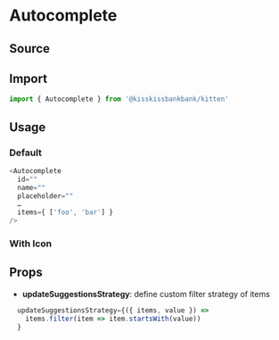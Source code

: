 

<Meta title="Form/Autocomplete" component={Autocomplete} />

# Autocomplete

## Source

<FileUrl filepath={__filename} />

## Import

```js
import { Autocomplete } from '@kisskissbankbank/kitten'
```

## Usage

### Default

<Canvas>
  <Story name="Default" story={stories.Default} />
</Canvas>

```js
<Autocomplete
  id=""
  name=""
  placeholder=""
  …
  items={ ['foo', 'bar'] }
/>
```

### With Icon

<Canvas>
  <Story name="WithIcon" story={stories.WithIcon} />
</Canvas>


## Props

- **updateSuggestionsStrategy**: define custom filter strategy of items

```js
  updateSuggestionsStrategy={({ items, value }) =>
    items.filter(item => item.startsWith(value))
  }
```
